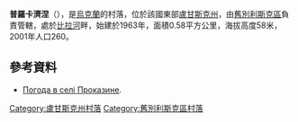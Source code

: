 {{coord|49|19|11|N|38|54|34|E|scale:100000|display=title}}

'''普羅卡濟涅'''（{{lang-uk|Проказине}}），是[[烏克蘭|烏克蘭]]的村落，位於該國東部[[盧甘斯克州|盧甘斯克州]]，由[[舊別利斯克區|舊別利斯克區]]負責管轄，處於[[比拉河_(艾達爾河右支流)|比拉河]]畔，始建於1963年，面積0.58平方公里，海拔高度58米，2001年人口260。

==參考資料==
* [http://weather.in.ua/ua/lyganskaja/21708 Погода в селі Проказине].

{{DEFAULTSORT:Проказине}}
[[Category:盧甘斯克州村落|Category:盧甘斯克州村落]]
[[Category:舊別利斯克區村落|Category:舊別利斯克區村落]]


{{Luhansk-geo-stub}}
